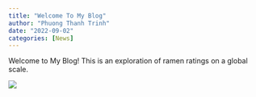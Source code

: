```yaml
---
title: "Welcome To My Blog"
author: "Phuong Thanh Trinh"
date: "2022-09-02"
categories: [News]
---
```


Welcome to My Blog! This is an exploration of ramen ratings on a global scale. 

![](analysis.jfif)




